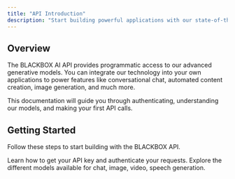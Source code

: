 ```yaml
---
title: "API Introduction"
description: "Start building powerful applications with our state-of-the-art models."
---
```


## Overview

The BLACKBOX AI API provides programmatic access to our advanced generative models. You can integrate our technology into your own applications to power features like conversational chat, automated content creation, image generation, and much more.

This documentation will guide you through authenticating, understanding our models, and making your first API calls.

## Getting Started

Follow these steps to start building with the BLACKBOX API.

<CardGroup cols={2}>
    <Card
        title="Authentication"
        href="/api-reference/authentication"
    >
        Learn how to get your API key and authenticate your requests.
    </Card>
    <Card title="Models" href="/api-reference/models/chat-models">
        Explore the different models available for chat, image, video, speech generation.
    </Card>
</CardGroup>
